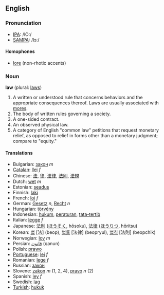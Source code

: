 ==English==
===Pronunciation===
*[[w:IPA|IPA]]: /lO:/
*[[w:SAMPA|SAMPA]]: /lɔː/
====Homophones====
*[[lore]] (non-rhotic accents)

===Noun===
'''law''' (plural: [[laws]])

# A written or understood rule that concerns behaviors and the appropriate consequences thereof.  Laws are usually associated with [[mores]].
# The body of written rules governing a society.
# A one-sided contract.
# An observed physical law.
# A category of English "common law" petitions that request monetary relief, as opposed to relief in forms other than a monetary judgment; compare to "equity."

====Translations====
*Bulgarian: [[закон]] ''m''
*[[Catalan]]: [[llei]] ''f''
*Chinese: [[法]], [[律]], [[法]][[律]], [[法則]], [[法規]]
*Dutch: [[wet]] ''m''
*Estonian: [[seadus]]
*Finnish: [[laki]]
*French: [[loi]] ''f''
*German: [[Gesetz]] ''n'', [[Recht]] ''n''
*Hungarian: [[törvény]]
*Indonesian: [[hukum]], [[atur|peraturan]], [[tata-tertib]]
*Italian: [[legge]] ''f''
*Japanese: [[法則]] ([[ほうそく]], hōsoku), [[法律]] ([[ほうりつ]], hōritsu)
*Korean: [[법]] [法] (beop), [[법률]] [法律] (beopryul), [[법칙]] [法則] (beopchik)
*Norwegian: [[lov]] ''m''
*Persian: [[قانون]] (qanun)
*Polish: [[prawo]]
*[[Portuguese]]: [[lei]] ''f''
*Romanian: [[lege]] ''f''
*Russian: [[закон]]
*Slovene: [[zakon]] ''m'' (1, 2, 4), [[pravo]] ''n'' (2)
*Spanish: [[ley]] ''f''
*Swedish: [[lag]] '' ''
*[[Turkish]]: [[hukuk]]